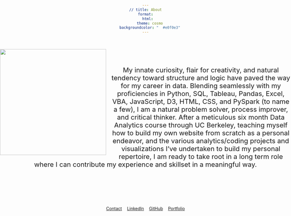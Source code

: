 ```yaml
---
// title: About
format:
  html:
    theme: cosmo
    backgroundcolor: "	#e0f0e3"
---
```


<style>
    img {
    float:left;
    padding-right: 15px;
  }
</style>
<br><br>![](about_img.jpg){width=350px}
<br><br><p style="font-size: 22px; text-align:center">My innate curiosity, flair for creativity, and natural tendency toward structure and logic have paved the way for my career in data. Blending seamlessly with my proficiencies in Python, SQL, Tableau, Pandas, Excel, VBA, JavaScript, D3, HTML, CSS, and PySpark (to name a few), I am a natural problem solver, process improver, and  critical thinker. After a meticulous six month Data Analytics course through UC Berkeley, teaching myself how to build my own website from scratch as a personal endeavor, and the various analytics/coding projects and visualizations I've undertaken to build my personal repertoire, I am ready to take root in a long term role where I can contribute my experience and skillset in a meaningful way.</p>
<style>
  body {
    display: inline;
    text-align: center;
    margin-right: 10px;
  }
</style>
<br><br><br><br><br><br>
[Contact](contact.qmd){.btn-lg .btn-outline-dark .btn role="button"} &numsp;
[LinkedIn](https://www.linkedin.com/in/aspenjack){.btn-lg .btn-outline-dark .btn role="button"} &numsp;
[GitHub](https://github.com/aspenjack){.btn-lg .btn-outline-dark .btn role="button"} &numsp;
[Portfolio](portfolio.qmd){.btn-lg .btn-outline-dark .btn role="button"}




